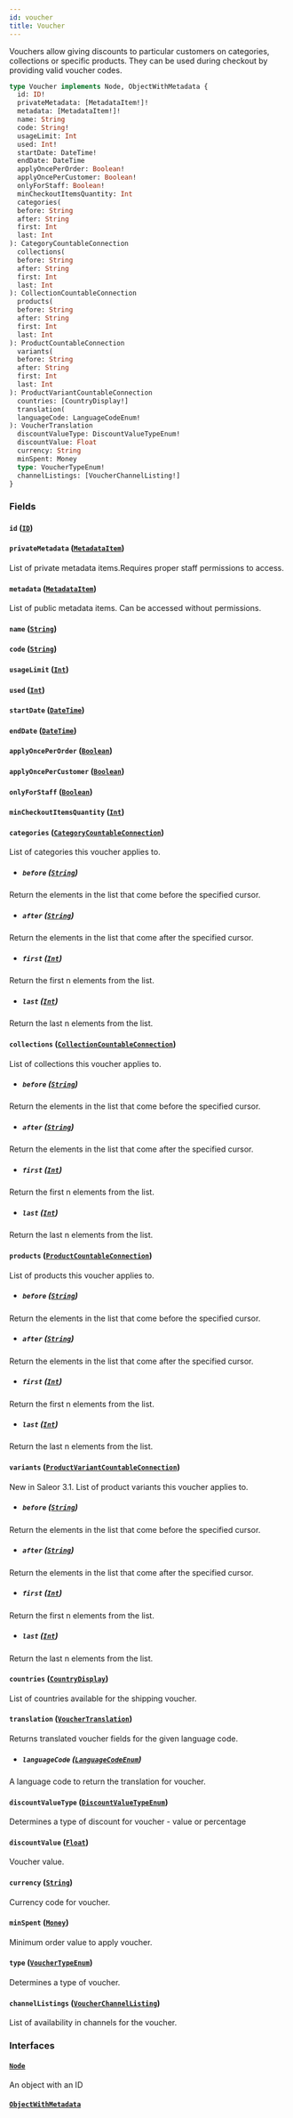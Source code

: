 ```yaml
---
id: voucher
title: Voucher
---
```



Vouchers allow giving discounts to particular customers on categories, collections or specific products. They can be used during checkout by providing valid voucher codes.

```graphql
type Voucher implements Node, ObjectWithMetadata {
  id: ID!
  privateMetadata: [MetadataItem!]!
  metadata: [MetadataItem!]!
  name: String
  code: String!
  usageLimit: Int
  used: Int!
  startDate: DateTime!
  endDate: DateTime
  applyOncePerOrder: Boolean!
  applyOncePerCustomer: Boolean!
  onlyForStaff: Boolean!
  minCheckoutItemsQuantity: Int
  categories(
  before: String
  after: String
  first: Int
  last: Int
): CategoryCountableConnection
  collections(
  before: String
  after: String
  first: Int
  last: Int
): CollectionCountableConnection
  products(
  before: String
  after: String
  first: Int
  last: Int
): ProductCountableConnection
  variants(
  before: String
  after: String
  first: Int
  last: Int
): ProductVariantCountableConnection
  countries: [CountryDisplay!]
  translation(
  languageCode: LanguageCodeEnum!
): VoucherTranslation
  discountValueType: DiscountValueTypeEnum!
  discountValue: Float
  currency: String
  minSpent: Money
  type: VoucherTypeEnum!
  channelListings: [VoucherChannelListing!]
}
```


### Fields

#### `id` ([`ID`](../../../developer/api-reference/scalars/id))




#### `privateMetadata` ([`MetadataItem`](../../../developer/api-reference/objects/metadata-item))

List of private metadata items.Requires proper staff permissions to access.


#### `metadata` ([`MetadataItem`](../../../developer/api-reference/objects/metadata-item))

List of public metadata items. Can be accessed without permissions.


#### `name` ([`String`](../../../developer/api-reference/scalars/string))




#### `code` ([`String`](../../../developer/api-reference/scalars/string))




#### `usageLimit` ([`Int`](../../../developer/api-reference/scalars/int))




#### `used` ([`Int`](../../../developer/api-reference/scalars/int))




#### `startDate` ([`DateTime`](../../../developer/api-reference/scalars/date-time))




#### `endDate` ([`DateTime`](../../../developer/api-reference/scalars/date-time))




#### `applyOncePerOrder` ([`Boolean`](../../../developer/api-reference/scalars/boolean))




#### `applyOncePerCustomer` ([`Boolean`](../../../developer/api-reference/scalars/boolean))




#### `onlyForStaff` ([`Boolean`](../../../developer/api-reference/scalars/boolean))




#### `minCheckoutItemsQuantity` ([`Int`](../../../developer/api-reference/scalars/int))




#### `categories` ([`CategoryCountableConnection`](../../../developer/api-reference/objects/category-countable-connection))

List of categories this voucher applies to.
- ##### `before` ([`String`](../../../developer/api-reference/scalars/string))

Return the elements in the list that come before the specified cursor.


- ##### `after` ([`String`](../../../developer/api-reference/scalars/string))

Return the elements in the list that come after the specified cursor.


- ##### `first` ([`Int`](../../../developer/api-reference/scalars/int))

Return the first n elements from the list.


- ##### `last` ([`Int`](../../../developer/api-reference/scalars/int))

Return the last n elements from the list.


#### `collections` ([`CollectionCountableConnection`](../../../developer/api-reference/objects/collection-countable-connection))

List of collections this voucher applies to.
- ##### `before` ([`String`](../../../developer/api-reference/scalars/string))

Return the elements in the list that come before the specified cursor.


- ##### `after` ([`String`](../../../developer/api-reference/scalars/string))

Return the elements in the list that come after the specified cursor.


- ##### `first` ([`Int`](../../../developer/api-reference/scalars/int))

Return the first n elements from the list.


- ##### `last` ([`Int`](../../../developer/api-reference/scalars/int))

Return the last n elements from the list.


#### `products` ([`ProductCountableConnection`](../../../developer/api-reference/objects/product-countable-connection))

List of products this voucher applies to.
- ##### `before` ([`String`](../../../developer/api-reference/scalars/string))

Return the elements in the list that come before the specified cursor.


- ##### `after` ([`String`](../../../developer/api-reference/scalars/string))

Return the elements in the list that come after the specified cursor.


- ##### `first` ([`Int`](../../../developer/api-reference/scalars/int))

Return the first n elements from the list.


- ##### `last` ([`Int`](../../../developer/api-reference/scalars/int))

Return the last n elements from the list.


#### `variants` ([`ProductVariantCountableConnection`](../../../developer/api-reference/objects/product-variant-countable-connection))

New in Saleor 3.1. List of product variants this voucher applies to.
- ##### `before` ([`String`](../../../developer/api-reference/scalars/string))

Return the elements in the list that come before the specified cursor.


- ##### `after` ([`String`](../../../developer/api-reference/scalars/string))

Return the elements in the list that come after the specified cursor.


- ##### `first` ([`Int`](../../../developer/api-reference/scalars/int))

Return the first n elements from the list.


- ##### `last` ([`Int`](../../../developer/api-reference/scalars/int))

Return the last n elements from the list.


#### `countries` ([`CountryDisplay`](../../../developer/api-reference/objects/country-display))

List of countries available for the shipping voucher.


#### `translation` ([`VoucherTranslation`](../../../developer/api-reference/objects/voucher-translation))

Returns translated voucher fields for the given language code.
- ##### `languageCode` ([`LanguageCodeEnum`](../../../developer/api-reference/enums/language-code-enum))

A language code to return the translation for voucher.


#### `discountValueType` ([`DiscountValueTypeEnum`](../../../developer/api-reference/enums/discount-value-type-enum))

Determines a type of discount for voucher - value or percentage


#### `discountValue` ([`Float`](../../../developer/api-reference/scalars/float))

Voucher value.


#### `currency` ([`String`](../../../developer/api-reference/scalars/string))

Currency code for voucher.


#### `minSpent` ([`Money`](../../../developer/api-reference/objects/money))

Minimum order value to apply voucher.


#### `type` ([`VoucherTypeEnum`](../../../developer/api-reference/enums/voucher-type-enum))

Determines a type of voucher.


#### `channelListings` ([`VoucherChannelListing`](../../../developer/api-reference/objects/voucher-channel-listing))

List of availability in channels for the voucher.


### Interfaces

#### [`Node`](../../../developer/api-reference/interfaces/node) 

An object with an ID


#### [`ObjectWithMetadata`](../../../developer/api-reference/interfaces/object-with-metadata) 






